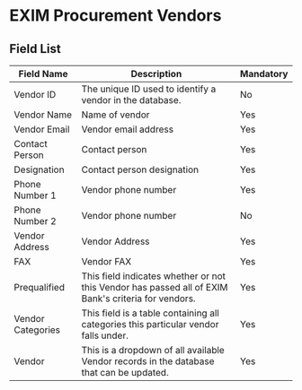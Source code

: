 # EXIM Procurement Vendors

## Field List

| Field Name        | Description                                                                                         | Mandatory |
| ----------------- | --------------------------------------------------------------------------------------------------- | --------- |
| Vendor ID         | The unique ID used to identify a vendor in the database.                                            | No        |
| Vendor Name       | Name of vendor                                                                                      | Yes       |
| Vendor Email      | Vendor email address                                                                                | Yes       |
| Contact Person    | Contact person                                                                                      | Yes       |
| Designation       | Contact person designation                                                                          | Yes       |
| Phone Number 1    | Vendor phone number                                                                                 | Yes       |
| Phone Number 2    | Vendor phone number                                                                                 | No        |
| Vendor Address    | Vendor Address                                                                                      | Yes       |
| FAX               | Vendor FAX                                                                                          | Yes       |
| Prequalified      | This field indicates whether or not this Vendor has passed all of EXIM Bank's criteria for vendors. | Yes       |
| Vendor Categories | This field is a table containing all categories this particular vendor falls under.                 | Yes       |
| Vendor            | This is a dropdown of all available Vendor records in the database that can be updated.             | Yes       |
